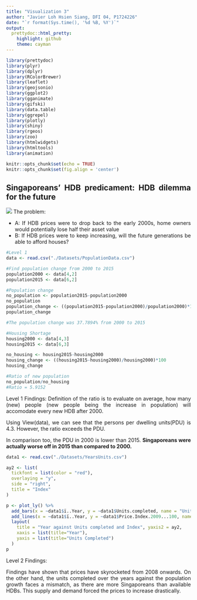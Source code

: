 ```yaml
---
title: "Visualization 3"
author: "Javier Loh Hsien Siang, DFI 04, P1724226"
date: "`r format(Sys.time(), '%d %B, %Y')`"
output:
  prettydoc::html_pretty:
    highlight: github
    theme: cayman
---
```


```r
library(prettydoc)
library(plyr)
library(dplyr)
library(RColorBrewer)
library(leaflet)
library(geojsonio)
library(ggplot2)
library(gganimate)
library(gifski)
library(data.table)
library(ggrepel)
library(plotly)
library(shiny)
library(rgeos)
library(zoo)
library(htmlwidgets)
library(htmltools)
library(animation)
```


```r
knitr::opts_chunk$set(echo = TRUE)
knitr::opts_chunk$set(fig.align = 'center')
```
  
## Singaporeans' HDB predicament: HDB dilemma for the future

<style>
body {
text-align: justify}
</style>

<style>
.html-widget {
    margin: auto;
}
</style>

![](Images/DSC_0213.jpg)
The problem:

* A: If HDB prices were to drop back to the early 2000s, home owners would potentially lose half their asset value
* B: If HDB prices were to keep increasing, will the future generations be able to afford houses?


```r
#Level 1
data <- read.csv("./Datasets/PopulationData.csv")

#Find population change from 2000 to 2015
population2000 <- data[4,2]
population2015 <- data[6,2]

#Population change
no_population <- population2015-population2000
no_population
population_change <- ((population2015-population2000)/population2000)*100
population_change

#The population change was 37.7894% from 2000 to 2015

#Housing Shortage
housing2000 <- data[4,3]
housing2015 <- data[6,3]

no_housing <- housing2015-housing2000
housing_change <- ((housing2015-housing2000)/housing2000)*100
housing_change

#Ratio of new population
no_population/no_housing
#Ratio = 5.9152
```

Level 1 Findings:
Definition of the ratio is to evaluate on average, how many (new) people (new people being the increase in population) will accomodate every new HDB after 2000.

Using View(data), we can see that the persons per dwelling units(PDU) is 4.3. However, the ratio exceeds the PDU.

In comparison too, the PDU in 2000 is lower than 2015. 
**Singaporeans were actually worse off in 2015 than compared to 2000.**


```r
data1 <- read.csv("./Datasets/YearsUnits.csv")

ay2 <- list(
  tickfont = list(color = "red"),
  overlaying = "y",
  side = "right",
  title = "Index"
)

p <- plot_ly() %>%
  add_bars(x = ~data1$ï..Year, y = ~data1$Units.completed, name = "Units Completed", yaxis = "y1") %>%
  add_lines(x = ~data1$ï..Year, y = ~data1$Price.Index.2009...100, name = "Index", yaxis = "y2") %>%
  layout(
    title = "Year against Units completed and Index", yaxis2 = ay2,
    xaxis = list(title="Year"),
    yaxis = list(title="Units Completed")
  )
p
```

Level 2 Findings:

Findings have shown that prices have skyrocketed from 2008 onwards.
On the other hand, the units completed over the years against the population growth faces a mismatch, as there are more Singaporeans than available HDBs.
This supply and demand forced the prices to increase drastically.
